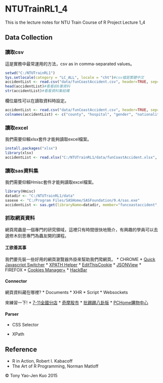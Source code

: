 # NTUTrainRL1_4
This is the lecture notes for NTU Train Course of R Project Lecture 1_4

## Data Collection

### 讀取csv

這是實務中最常運用的方法，csv as in comma-separated values。

```r
setwd("C:/NTUTrainRL1")
Sys.setlocale(category = "LC_ALL", locale = "cht")#csv檔是繁體中文
accidentList <- read.csv("data/funCoastAccident.csv", header=TRUE, sep=",")
head(accidentList)#看看前6筆資料
str(accidentList)#看看資料集結構
```

欄位屬性可以在讀取資料時設定。

```r
accidentList <- read.csv("data/funCoastAccident.csv", header=TRUE, sep=",", row.names="編號", colClasses=c("character", "character", "character", "character", "character", "integer", "factor", "factor"))
colnames(accidentList) <- c("county", "hospital", "gender", "nationality", "age", "woundType1", "woundType2")
```

### 讀取excel

我們需要仰賴xlsx套件才能夠讀取excel檔案。

```r
install.packages("xlsx")
library(xlsx)
accidentList <- read.xlsx("C:/NTUTrainRL1/data/funCoastAccident.xlsx", 1)
```

### 讀取sas資料集

我們需要仰賴Hmisc套件才能夠讀取excel檔案。

```r
library(Hmisc)
datadir <- "C:/NTUTrainRL1/data"
sasexe <- "C:/Program Files/SASHome/SASFoundation/9.4/sas.exe"
accidentList <- sas.get(libraryName=datadir, member="funcoastaccident", sasprog=sasexe)
```

### 抓取網頁資料
網頁爬蟲是一個專門的研究領域，這裡只有時間很快地簡介，有興趣的學員可以去選修木刻思專門為蟲友開的課程。

#### 工欲善其事
我們要先裝一些好用的網頁瀏覽器外掛來幫助我們爬網頁。
* CHROME
  * [Quick Javascript Switcher](https://chrome.google.com/webstore/detail/quick-javascript-switcher/geddoclleiomckbhadiaipdggiiccfje)
  * [XPATH Helper](https://chrome.google.com/webstore/detail/xpath-helper/hgimnogjllphhhkhlmebbmlgjoejdpjl?hl=zh-TW)
  * [EditThisCookie](https://chrome.google.com/webstore/detail/editthiscookie/fngmhnnpilhplaeedifhccceomclgfbg?hl=zh-TW)
  * [JSONView](https://chrome.google.com/webstore/detail/jsonview/chklaanhfefbnpoihckbnefhakgolnmc?hl=zh-TW)
* FIREFOX
  * [Cookies Manager+](https://addons.mozilla.org/zh-tw/firefox/addon/cookies-manager-plus/)
  * [HackBar](https://addons.mozilla.org/zh-tw/firefox/addon/hackbar/)

#### Connector

網頁資料藏在哪裡?
* Documents
* XHR
* Script
* Websockets

來練習一下!
* [7-11全國分店](http://emap.pcsc.com.tw/emap.aspx)
* [奇摩股市](https://tw.stock.yahoo.com/d/s/major_2330.html)
* [批踢踢八卦版](https://www.ptt.cc/ask/over18?from=%2Fbbs%2FGossiping%2Findex.html)
* [PCHome購物中心](http://ecshweb.pchome.com.tw/search/v3.3/?q=macbook&scope=all)

#### Parser

* CSS Selector

* XPath

## Reference
* R in Action, Robert I. Kabacoff
* The Art of R Programming, Norman Matloff

&copy; Tony Yao-Jen Kuo 2015